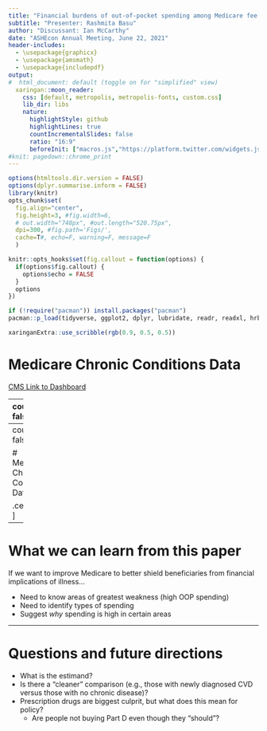 ```yaml
---
title: "Financial burdens of out-of-pocket spending among Medicare fee-for-service beneficiaries: Role of the 'big four' chronic health conditions"
subtitle: "Presenter: Rashmita Basu"
author: "Discussant: Ian McCarthy"
date: "ASHEcon Annual Meeting, June 22, 2021"
header-includes: 
  - \usepackage{graphicx}
  - \usepackage{amsmath}
  - \usepackage{includepdf}
output:
#  html_document: default (toggle on for "simplified" view)
  xaringan::moon_reader:
    css: [default, metropolis, metropolis-fonts, custom.css] 
    lib_dir: libs
    nature:
      highlightStyle: github
      highlightLines: true
      countIncrementalSlides: false
      ratio: "16:9"
      beforeInit: ["macros.js","https://platform.twitter.com/widgets.js"]
#knit: pagedown::chrome_print
---
```


<!-- Adjust some CSS code for font size, maintain R code font size -->
<style type="text/css">
.remark-slide-content {
    font-size: 30px;
    padding: 1em 2em 1em 2em;    
}
.remark-code, .remark-inline-code { 
    font-size: 20px;
}
</style>


<!-- Set R options for how code chunks are displayed and load packages -->
```r
options(htmltools.dir.version = FALSE)
options(dplyr.summarise.inform = FALSE)
library(knitr)
opts_chunk$set(
  fig.align="center",  
  fig.height=3, #fig.width=6,
  # out.width="748px", #out.length="520.75px",
  dpi=300, #fig.path='Figs/',
  cache=T#, echo=F, warning=F, message=F
  )

knitr::opts_hooks$set(fig.callout = function(options) {
  if(options$fig.callout) {
    options$echo = FALSE
  }
  options
})

if (!require("pacman")) install.packages("pacman")
pacman::p_load(tidyverse, ggplot2, dplyr, lubridate, readr, readxl, hrbrthemes,scales, gganimate, gapminder, gifski, png, tufte, plotly, OECD, ggrepel, xaringanExtra, webshot)
```


```r
xaringanExtra::use_scribble(rgb(0.9, 0.5, 0.5))
```


# Medicare Chronic Conditions Data

[CMS Link to Dashboard](https://www.cms.gov/Research-Statistics-Data-and-Systems/Statistics-Trends-and-Reports/Chronic-Conditions/CCDashboard)

---
count: false

# Medicare Chronic Conditions Data

.center[
  ![:scale 70%](images/chronic-conditions.gif)
]
 
 
---
count: false


# Medicare Chronic Conditions Data

.center[
  ![](images/chronic-conditions-spending.gif)
]
 

---
# What we can learn from this paper

If we want to improve Medicare to better shield beneficiaries from financial implications of illness...

- Need to know areas of greatest weakness (high OOP spending)
- Need to identify types of spending
- Suggest *why* spending is high in certain areas


---
# Questions and future directions

- What is the estimand?
- Is there a "cleaner" comparison (e.g., those with newly diagnosed CVD versus those with no chronic disease)?
- Prescription drugs are biggest culprit, but what does this mean for policy?
  - Are people not buying Part D even though they "should"?